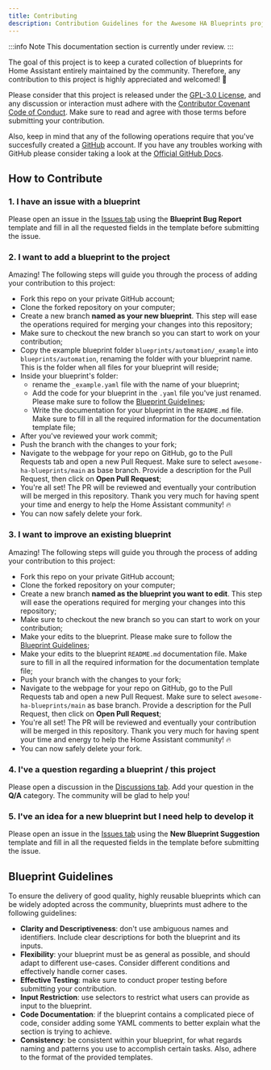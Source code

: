 ```yaml
---
title: Contributing
description: Contribution Guidelines for the Awesome HA Blueprints project.
---
```


:::info Note
This documentation section is currently under review.
:::

The goal of this project is to keep a curated collection of blueprints for Home Assistant entirely maintained by the community. Therefore, any contribution to this project is highly appreciated and welcomed! :rocket:

Please consider that this project is released under the [GPL-3.0 License](https://github.com/EPMatt/awesome-ha-blueprints/blob/main/LICENSE), and any discussion or interaction must adhere with the [Contributor Covenant Code of Conduct](https://github.com/EPMatt/awesome-ha-blueprints/blob/main/CODE_OF_CONDUCT.md). Make sure to read and agree with those terms before submitting your contribution.

Also, keep in mind that any of the following operations require that you've succesfully created a [GitHub](https://github.com/) account. If you have any troubles working with GitHub please consider taking a look at the [Official GitHub Docs](https://docs.github.com/).

## How to Contribute

### 1. I have an issue with a blueprint

Please open an issue in the [Issues tab](https://github.com/EPMatt/awesome-ha-blueprints/issues) using the **Blueprint Bug Report** template and fill in all the requested fields in the template before submitting the issue.

### 2. I want to add a blueprint to the project

Amazing! The following steps will guide you through the process of adding your contribution to this project:

- Fork this repo on your private GitHub account;
- Clone the forked repository on your computer;
- Create a new branch **named as your new blueprint**. This step will ease the operations required for merging your changes into this repository;
- Make sure to checkout the new branch so you can start to work on your contribution;
- Copy the example blueprint folder `blueprints/automation/_example` into `blueprints/automation`, renaming the folder with your blueprint name. This is the folder when all files for your blueprint will reside;
- Inside your blueprint's folder:
  - rename the `_example.yaml` file with the name of your blueprint;
  - Add the code for your blueprint in the `.yaml` file you've just renamed. Please make sure to follow the [Blueprint Guidelines](#Blueprint-Guidelines);
  - Write the documentation for your blueprint in the `README.md` file. Make sure to fill in all the required information for the documentation template file;
- After you've reviewed your work commit;
- Push the branch with the changes to your fork;
- Navigate to the webpage for your repo on GitHub, go to the Pull Requests tab and open a new Pull Request. Make sure to select `awesome-ha-blueprints/main` as base branch. Provide a description for the Pull Request, then click on **Open Pull Request**;
- You're all set! The PR will be reviewed and eventually your contribution will be merged in this repository. Thank you very much for having spent your time and energy to help the Home Assistant community! :fire:
- You can now safely delete your fork.

### 3. I want to improve an existing blueprint

Amazing! The following steps will guide you through the process of adding your contribution to this project:

- Fork this repo on your private GitHub account;
- Clone the forked repository on your computer;
- Create a new branch **named as the blueprint you want to edit**. This step will ease the operations required for merging your changes into this repository;
- Make sure to checkout the new branch so you can start to work on your contribution;
- Make your edits to the blueprint. Please make sure to follow the [Blueprint Guidelines](#Blueprint-Guidelines);
- Make your edits to the blueprint `README.md` documentation file. Make sure to fill in all the required information for the documentation template file;
- Push your branch with the changes to your fork;
- Navigate to the webpage for your repo on GitHub, go to the Pull Requests tab and open a new Pull Request. Make sure to select `awesome-ha-blueprints/main` as base branch. Provide a description for the Pull Request, then click on **Open Pull Request**;
- You're all set! The PR will be reviewed and eventually your contribution will be merged in this repository. Thank you very much for having spent your time and energy to help the Home Assistant community! :fire:
- You can now safely delete your fork.

### 4. I've a question regarding a blueprint / this project

Please open a discussion in the [Discussions tab](https://github.com/EPMatt/awesome-ha-blueprints/discussions). Add your question in the **Q/A** category. The community will be glad to help you!

### 5. I've an idea for a new blueprint but I need help to develop it

Please open an issue in the [Issues tab](https://github.com/EPMatt/awesome-ha-blueprints/discussions) using the **New Blueprint Suggestion** template and fill in all the requested fields in the template before submitting the issue.

## Blueprint Guidelines

To ensure the delivery of good quality, highly reusable blueprints which can be widely adopted across the community, blueprints must adhere to the following guidelines:

- **Clarity and Descriptiveness**: don't use ambiguous names and identifiers. Include clear descriptions for both the blueprint and its inputs.
- **Flexibility**: your blueprint must be as general as possible, and should adapt to different use-cases. Consider different conditions and effectively handle corner cases.
- **Effective Testing**: make sure to conduct proper testing before submitting your contribution.
- **Input Restriction**: use selectors to restrict what users can provide as input to the blueprint.
- **Code Documentation**: if the blueprint contains a complicated piece of code, consider adding some YAML comments to better explain what the section is trying to achieve.
- **Consistency**: be consistent within your blueprint, for what regards naming and patterns you use to accomplish certain tasks. Also, adhere to the format of the provided templates.
